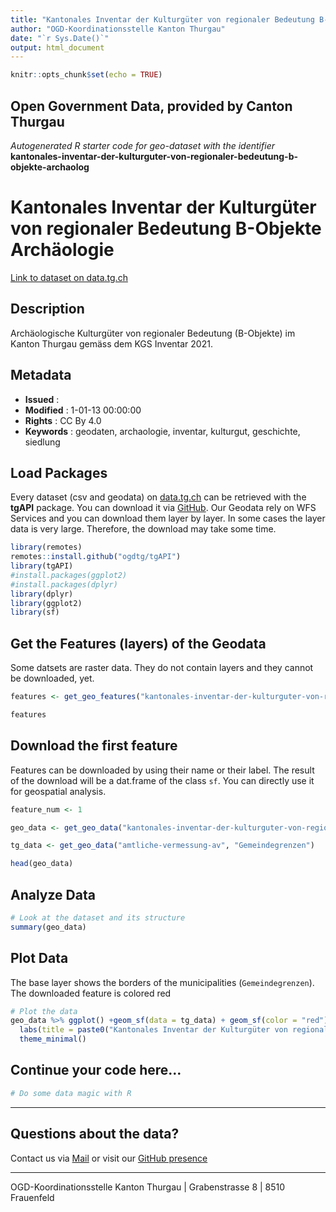 ```yaml
---
title: "Kantonales Inventar der Kulturgüter von regionaler Bedeutung B-Objekte Archäologie"
author: "OGD-Koordinationsstelle Kanton Thurgau"
date: "`r Sys.Date()`"
output: html_document
---
```


```r
knitr::opts_chunk$set(echo = TRUE)
```

## Open Government Data, provided by **Canton Thurgau**
*Autogenerated R starter code for geo-dataset with the identifier* **kantonales-inventar-der-kulturguter-von-regionaler-bedeutung-b-objekte-archaolog**


# **Kantonales Inventar der Kulturgüter von regionaler Bedeutung B-Objekte Archäologie**

[Link to dataset on data.tg.ch](https://data.tg.ch/explore/dataset/kantonales-inventar-der-kulturguter-von-regionaler-bedeutung-b-objekte-archaolog/information/)

## Description

Archäologische Kulturgüter von regionaler Bedeutung (B-Objekte) im Kanton Thurgau gemäss dem KGS Inventar 2021.

## Metadata

- **Issued**                   : 
- **Modified**                 : 1-01-13 00:00:00
- **Rights**                   : CC By 4.0
- **Keywords**                 : geodaten, archaologie, inventar, kulturgut, geschichte, siedlung

## Load Packages

Every dataset (csv and geodata) on [data.tg.ch](https://data.tg.ch/pages/start/) can be retrieved with the **tgAPI** package. You can download it via [GitHub](https://github.com/ogdtg/tgAPI). Our Geodata rely on WFS Services and you can download them layer by layer. In some cases the layer data is very large. Therefore, the download may take some time.

```r
library(remotes)
remotes::install.github("ogdtg/tgAPI")
library(tgAPI)
#install.packages(ggplot2)
#install.packages(dplyr)
library(dplyr)
library(ggplot2)
library(sf)

```


## Get the Features (layers) of the Geodata

Some datsets are raster data. They do not contain layers and they cannot be downloaded, yet.

```r
features <- get_geo_features("kantonales-inventar-der-kulturguter-von-regionaler-bedeutung-b-objekte-archaolog")

features
```


## Download the first feature

Features can be downloaded by using their name or their label. The result of the download will be a dat.frame of the class `sf`. You can directly use it for geospatial analysis.

```r

feature_num <- 1

geo_data <- get_geo_data("kantonales-inventar-der-kulturguter-von-regionaler-bedeutung-b-objekte-archaolog",features$name[feature_num])

tg_data <- get_geo_data("amtliche-vermessung-av", "Gemeindegrenzen")

head(geo_data)
```


## Analyze Data

```r

# Look at the dataset and its structure
summary(geo_data)

```


## Plot Data

The base layer shows the borders of the municipalities (`Gemeindegrenzen`). The downloaded feature is colored red

```r

# Plot the data
geo_data %>% ggplot() +geom_sf(data = tg_data) + geom_sf(color = "red") +
  labs(title = paste0("Kantonales Inventar der Kulturgüter von regionaler Bedeutung B-Objekte Archäologie: ",features$title[feature_num])) +
  theme_minimal()

```


## Continue your code here...


```r
# Do some data magic with R
```

------------------------------------------------------------------------

## Questions about the data?

Contact us via [Mail](mailto:ogd@tg.ch) or visit our [GitHub presence](https://github.com/ogdtg)


------------------------------------------------------------------------

OGD-Koordinationsstelle Kanton Thurgau | Grabenstrasse 8 | 8510 Frauenfeld
